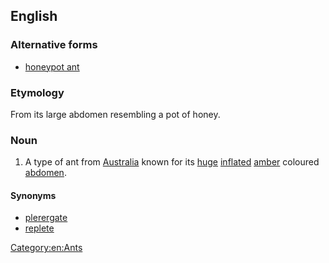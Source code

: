 ==English==
{{wikipedia|Honeypot ant}}
===Alternative forms===
* [[honeypot ant]]
===Etymology===
From its large abdomen resembling a pot of honey.

===Noun===
{{en-noun|head=[[honey-pot]] [[ant]]}}

# A type of ant from [[Australia]] known for its [[huge]] [[inflate]]d [[amber]] coloured [[abdomen]].

====Synonyms====
* [[plerergate]]
* [[replete]]

[[Category:en:Ants]]